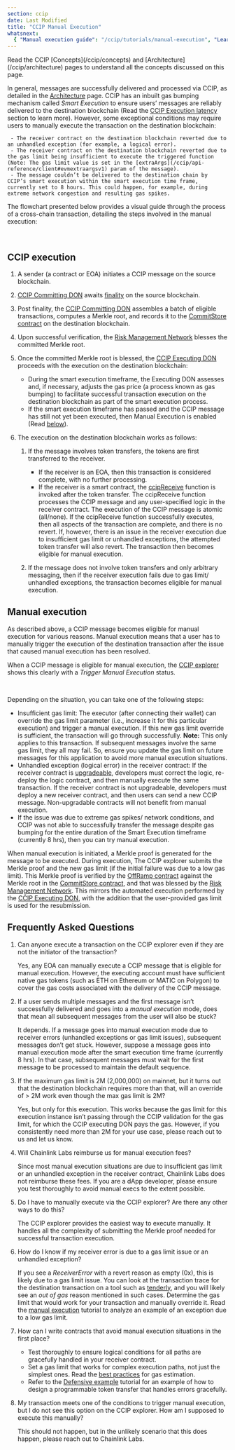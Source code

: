 ```yaml
---
section: ccip
date: Last Modified
title: "CCIP Manual Execution"
whatsnext:
  { "Manual execution guide": "/ccip/tutorials/manual-execution", "Learn CCIP best practices": "/ccip/best-practices" }
---
```



<Aside type="note" title="Prerequisites">
  Read the CCIP [Concepts](/ccip/concepts) and [Architecture](/ccip/architecture) pages to understand all the concepts
  discussed on this page.
</Aside>

In general, messages are successfully delivered and processed via CCIP, as detailed in the [Architecture](/ccip/architecture) page. CCIP has an inbuilt gas bumping mechanism called _Smart Execution_ to ensure users’ messages are reliably delivered to the destination blockchain (Read the [CCIP Execution latency](/ccip/architecture#ccip-execution-latency) section to learn more).
However, some exceptional conditions may require users to manually execute the transaction on the destination blockchain:

     - The receiver contract on the destination blockchain reverted due to an unhandled exception (for example, a logical error).
     - The receiver contract on the destination blockchain reverted due to the gas limit being insufficient to execute the triggered function (Note: The gas limit value is set in the [extraArgs](/ccip/api-reference/client#evmextraargsv1) param of the message).
     - The message couldn’t be delivered to the destination chain by CCIP’s smart execution within the smart execution time frame, currently set to 8 hours. This could happen, for example, during extreme network congestion and resulting gas spikes.

The flowchart presented below provides a visual guide through the process of a cross-chain transaction, detailing the steps involved in the manual execution:

<br />

<ClickToZoom src="/images/ccip/manual-execution.png" alt="Chainlink CCIP manual execution flowchart" />

## CCIP execution

1. A sender (a contract or EOA) initiates a CCIP message on the source blockchain.
1. [CCIP Committing DON](/ccip/architecture#committing-don) awaits [finality](/ccip/concepts#finality) on the source blockchain.
1. Post finality, the [CCIP Committing DON](/ccip/architecture#committing-don) assembles a batch of eligible transactions, computes a Merkle root, and records it to the [CommitStore contract](/ccip/architecture#commit-store) on the destination blockchain.
1. Upon successful verification, the [Risk Management Network](/ccip/concepts#risk-management-network) blesses the committed Merkle root.
1. Once the committed Merkle root is blessed, the [CCIP Executing DON](/ccip/architecture#executing-don) proceeds with the execution on the destination blockchain:
   - During the smart execution timeframe, the Executing DON assesses and, if necessary, adjusts the gas price (a process known as gas bumping) to facilitate successful transaction execution on the destination blockchain as part of the smart execution process.
   - If the smart execution timeframe has passed and the CCIP message has still not yet been executed, then Manual Execution is enabled (Read [below](/ccip/concepts/manual-execution#manual-execution)).
1. The execution on the destination blockchain works as follows:

   1. If the message involves token transfers, the tokens are first transferred to the receiver.

      - If the receiver is an EOA, then this transaction is considered complete, with no further processing.
      - If the receiver is a smart contract, the [ccipReceive](/ccip/api-reference/ccip-receiver#ccipreceive) function is invoked after the token transfer. The ccipReceive function processes the CCIP message and any user-specified logic in the receiver contract. The execution of the CCIP message is atomic (all/none). If the ccipReceive function successfully executes, then all aspects of the transaction are complete, and there is no revert. If, however, there is an issue in the receiver execution due to insufficient gas limit or unhandled exceptions, the attempted token transfer will also revert. The transaction then becomes eligible for manual execution.

   1. If the message does not involve token transfers and only arbitrary messaging, then if the receiver execution fails due to gas limit/ unhandled exceptions, the transaction becomes eligible for manual execution.

## Manual execution

As described above, a CCIP message becomes eligible for manual execution for various reasons. Manual execution means that a user has to manually trigger the execution of the destination transaction after the issue that caused manual execution has been resolved.

When a CCIP message is eligible for manual execution, the [CCIP explorer](https://ccip.chain.link/) shows this clearly with a _Trigger Manual Execution_ status.

<br />

<ClickToZoom src="/images/ccip/manual-execution-status.jpg" alt="Chainlink CCIP manual execution status" />

Depending on the situation, you can take one of the following steps:

- Insufficient gas limit: The executor (after connecting their wallet) can override the gas limit parameter (i.e., increase it for this particular execution) and trigger a manual execution. If this new gas limit override is sufficient, the transaction will go through successfully. **Note:** This only applies to this transaction. If subsequent messages involve the same gas limit, they all may fail. So, ensure you update the gas limit on future messages for this application to avoid more manual execution situations.
- Unhandled exception (logical error) in the receiver contract: If the receiver contract is [upgradeable](https://blog.chain.link/upgradable-smart-contracts/), developers must correct the logic, re-deploy the logic contract, and then manually execute the same transaction. If the receiver contract is not upgradeable, developers must deploy a new receiver contract, and then users can send a new CCIP message. Non-upgradable contracts will not benefit from manual execution.
- If the issue was due to extreme gas spikes/ network conditions, and CCIP was not able to successfully transfer the message despite gas bumping for the entire duration of the Smart Execution timeframe (currently 8 hrs), then you can try manual execution.

When manual execution is initiated, a Merkle proof is generated for the message to be executed. During execution, The CCIP explorer submits the Merkle proof and the new gas limit (if the initial failure was due to a low gas limit). This Merkle proof is verified by the [OffRamp contract](/ccip/architecture#offramp) against the Merkle root in the [CommitStore contract](/ccip/architecture#commit-store), and that was blessed by the [Risk Management Network](/ccip/architecture#risk-management-network). This mirrors the automated execution performed by the [CCIP Executing DON](/ccip/architecture#executing-don), with the addition that the user-provided gas limit is used for the resubmission.

## Frequently Asked Questions

1. Can anyone execute a transaction on the CCIP explorer even if they are not the initiator of the transaction?

   Yes, any EOA can manually execute a CCIP message that is eligible for manual execution. However, the executing account must have sufficient native gas tokens (such as ETH on Ethereum or MATIC on Polygon) to cover the gas costs associated with the delivery of the CCIP message.

1. If a user sends multiple messages and the first message isn’t successfully delivered and goes into a _manual execution_ mode, does that mean all subsequent messages from the user will also be stuck?

   It depends. If a message goes into manual execution mode due to receiver errors (unhandled exceptions or gas limit issues), subsequent messages don’t get stuck. However, suppose a message goes into manual execution mode after the smart execution time frame (currently 8 hrs). In that case, subsequent messages must wait for the first message to be processed to maintain the default sequence.

1. If the maximum gas limit is 2M (2,000,000) on mainnet, but it turns out that the destination blockchain requires more than that, will an override of > 2M work even though the max gas limit is 2M?

   Yes, but only for this execution. This works because the gas limit for this execution instance isn’t passing through the CCIP validation for the gas limit, for which the CCIP executing DON pays the gas. However, if you consistently need more than 2M for your use case, please reach out to us and let us know.

1. Will Chainlink Labs reimburse us for manual execution fees?

   Since most manual execution situations are due to insufficient gas limit or an unhandled exception in the receiver contract, Chainlink Labs does not reimburse these fees. If you are a dApp developer, please ensure you test thoroughly to avoid manual execs to the extent possible.

1. Do I have to manually execute via the CCIP explorer? Are there any other ways to do this?

   The CCIP explorer provides the easiest way to execute manually. It handles all the complexity of submitting the Merkle proof needed for successful transaction execution.

1. How do I know if my receiver error is due to a gas limit issue or an unhandled exception?

   If you see a _ReceiverError_ with a revert reason as empty (0x), this is likely due to a gas limit issue. You can look at the transaction trace for the destination transaction on a tool such as [tenderly](https://tenderly.co/), and you will likely see an _out of gas_ reason mentioned in such cases. Determine the gas limit that would work for your transaction and manually override it. Read the [manual execution](/ccip/tutorials/manual-execution) tutorial to analyze an example of an exception due to a low gas limit.

1. How can I write contracts that avoid manual execution situations in the first place?

   - Test thoroughly to ensure logical conditions for all paths are gracefully handled in your receiver contract.
   - Set a gas limit that works for complex execution paths, not just the simplest ones. Read the [best practices](/ccip/best-practices#setting-gaslimit) for gas estimation.
   - Refer to the [Defensive example](/ccip/tutorials/programmable-token-transfers-defensive) tutorial for an example of how to design a programmable token transfer that handles errors gracefully.

1. My transaction meets one of the conditions to trigger manual execution, but I do not see this option on the CCIP explorer. How am I supposed to execute this manually?

   This should not happen, but in the unlikely scenario that this does happen, please reach out to Chainlink Labs.
